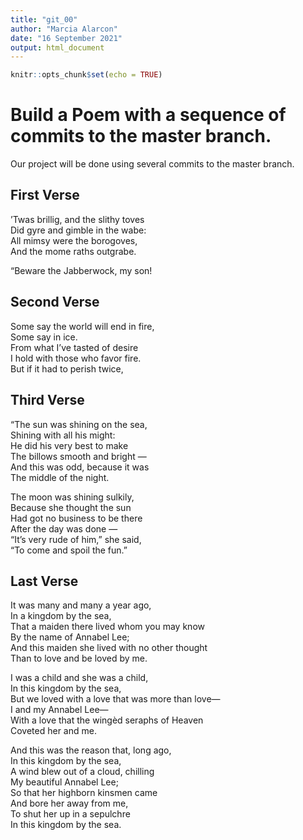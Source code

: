```yaml
---
title: "git_00"
author: "Marcia Alarcon"
date: "16 September 2021"
output: html_document
---
```


```r
knitr::opts_chunk$set(echo = TRUE)
```
# Build a Poem with a sequence of commits to the master branch.
Our project will be done using several commits to the master branch.
<!-- Do not modify or change any text in "!--" bracketed areas such as this --- these are instructions to
you, if you change any of this the git program will notice it and compromise your git merging strategy !-->

## First Verse 
<!--Put the first five lines of a poem by Lewis Carrol in this section!-->

’Twas brillig, and the slithy toves  
      Did gyre and gimble in the wabe:   
All mimsy were the borogoves,   
      And the mome raths outgrabe.   

“Beware the Jabberwock, my son!   

## Second Verse
<!--Put the first five lines of a poem by Robert Frost here!-->

Some say the world will end in fire,  
Some say in ice.  
From what I’ve tasted of desire  
I hold with those who favor fire.  
But if it had to perish twice,  

## Third Verse
<!--Put the first two verses of The Walrus and the Carpenter here!-->

"The sun was shining on the sea,  
      Shining with all his might:  
He did his very best to make  
      The billows smooth and bright —  
And this was odd, because it was  
      The middle of the night.  

The moon was shining sulkily,  
      Because she thought the sun  
Had got no business to be there  
      After the day was done —  
"It's very rude of him," she said,  
      "To come and spoil the fun."  

## Last Verse
<!--Put a short poem of your choice 8-20 lines,here!-->

It was many and many a year ago,   
   In a kingdom by the sea,   
That a maiden there lived whom you may know   
   By the name of Annabel Lee;   
And this maiden she lived with no other thought   
   Than to love and be loved by me.     

I was a child and she was a child,   
   In this kingdom by the sea,   
But we loved with a love that was more than love—   
   I and my Annabel Lee—   
With a love that the wingèd seraphs of Heaven   
   Coveted her and me.   

And this was the reason that, long ago,   
   In this kingdom by the sea,   
A wind blew out of a cloud, chilling   
   My beautiful Annabel Lee;   
So that her highborn kinsmen came    
   And bore her away from me,   
To shut her up in a sepulchre   
   In this kingdom by the sea.   
